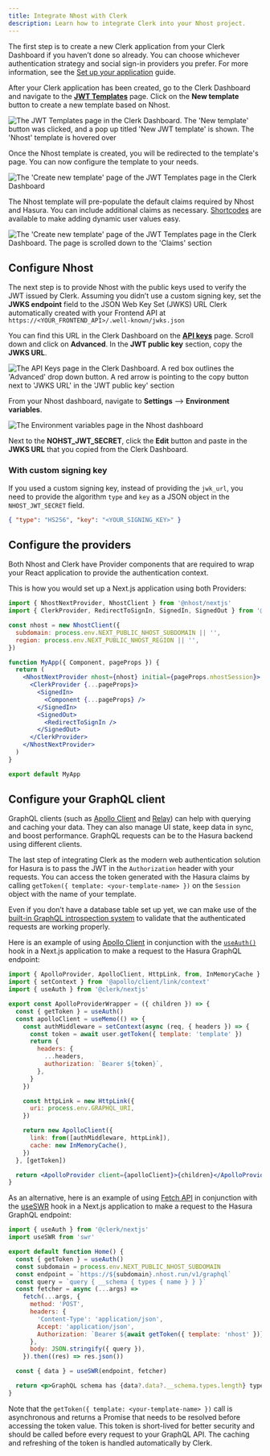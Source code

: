 ```yaml
---
title: Integrate Nhost with Clerk
description: Learn how to integrate Clerk into your Nhost project.
---
```


The first step is to create a new Clerk application from your Clerk Dashboard if you haven’t done so already. You can choose whichever authentication strategy and social sign-in providers you prefer. For more information, see the [Set up your application](/docs/quickstarts/setup-clerk) guide.

After your Clerk application has been created, go to the Clerk Dashboard and navigate to the **[JWT Templates](https://dashboard.clerk.com/last-active?path=jwt-templates)** page. Click on the **New template** button to create a new template based on Nhost.

![The JWT Templates page in the Clerk Dashboard. The 'New template' button was clicked, and a pop up titled 'New JWT template' is shown. The 'Nhost' template is hovered over](/docs/images/integrations/nhost/jwt-template.webp)

Once the Nhost template is created, you will be redirected to the template's page. You can now configure the template to your needs.

![The 'Create new template' page of the JWT Templates page in the Clerk Dashboard](/docs/images/integrations/nhost/create-template.webp)

The Nhost template will pre-populate the default claims required by Nhost and Hasura. You can include additional claims as necessary. [Shortcodes](/docs/backend-requests/making/jwt-templates#shortcodes) are available to make adding dynamic user values easy.

![The 'Create new template' page of the JWT Templates page in the Clerk Dashboard. The page is scrolled down to the 'Claims' section](/docs/images/integrations/nhost/template-shortcodes.webp)

## Configure Nhost

The next step is to provide Nhost with the public keys used to verify the JWT issued by Clerk. Assuming you didn’t use a custom signing key, set the **JWKS endpoint** field to the JSON Web Key Set (JWKS) URL Clerk automatically created with your Frontend API at `https://<YOUR_FRONTEND_API>/.well-known/jwks.json`

You can find this URL in the Clerk Dashboard on the **[API keys](https://dashboard.clerk.com/last-active?path=api-keys)** page. Scroll down and click on **Advanced**. In the **JWT public key** section, copy the **JWKS URL**.

![The API Keys page in the Clerk Dashboard. A red box outlines the 'Advanced' drop down button. A red arrow is pointing to the copy button next to 'JWKS URL' in the 'JWT public key' section](/docs/images/integrations/jwks-url.webp)

From your Nhost dashboard, navigate to **Settings** --> **Environment variables**.

![The Environment variables page in the Nhost dashboard](/docs/images/integrations/nhost/nhost-env-var.webp)

Next to the **NOHST\_JWT\_SECRET**, click the **Edit** button and paste in the **JWKS URL** that you copied from the Clerk Dashboard.

### With custom signing key

If you used a custom signing key, instead of providing the `jwk_url`, you need to provide the algorithm `type` and `key` as a JSON object in the `NHOST_JWT_SECRET` field.

```json
{ "type": "HS256", "key": "<YOUR_SIGNING_KEY>" }
```

## Configure the providers

Both Nhost and Clerk have Provider components that are required to wrap your React application to provide the authentication context.

This is how you would set up a Next.js application using both Providers:

```jsx
import { NhostNextProvider, NhostClient } from '@nhost/nextjs'
import { ClerkProvider, RedirectToSignIn, SignedIn, SignedOut } from '@clerk/nextjs'

const nhost = new NhostClient({
  subdomain: process.env.NEXT_PUBLIC_NHOST_SUBDOMAIN || '',
  region: process.env.NEXT_PUBLIC_NHOST_REGION || '',
})

function MyApp({ Component, pageProps }) {
  return (
    <NhostNextProvider nhost={nhost} initial={pageProps.nhostSession}>
      <ClerkProvider {...pageProps}>
        <SignedIn>
          <Component {...pageProps} />
        </SignedIn>
        <SignedOut>
          <RedirectToSignIn />
        </SignedOut>
      </ClerkProvider>
    </NhostNextProvider>
  )
}

export default MyApp
```

## Configure your GraphQL client

GraphQL clients (such as [Apollo Client](https://github.com/apollographql/apollo-client) and [Relay](https://github.com/facebook/relay)) can help with querying and caching your data. They can also manage UI state, keep data in sync, and boost performance. GraphQL requests can be to the Hasura backend using different clients.

The last step of integrating Clerk as the modern web authentication solution for Hasura is to pass the JWT in the `Authorization` header with your requests. You can access the token generated with the Hasura claims by calling `getToken({ template: <your-template-name> })` on the `Session` object with the name of your template.

Even if you don’t have a database table set up yet, we can make use of the [built-in GraphQL introspection system](https://graphql.org/learn/introspection/) to validate that the authenticated requests are working properly.

Here is an example of using [Apollo Client](https://github.com/apollographql/apollo-client) in conjunction with the [`useAuth()`](/docs/references/react/use-auth) hook in a Next.js application to make a request to the Hasura GraphQL endpoint:

```jsx
import { ApolloProvider, ApolloClient, HttpLink, from, InMemoryCache } from '@apollo/client'
import { setContext } from '@apollo/client/link/context'
import { useAuth } from '@clerk/nextjs'

export const ApolloProviderWrapper = ({ children }) => {
  const { getToken } = useAuth()
  const apolloClient = useMemo(() => {
    const authMiddleware = setContext(async (req, { headers }) => {
      const token = await user.getToken({ template: 'template' })
      return {
        headers: {
          ...headers,
          authorization: `Bearer ${token}`,
        },
      }
    })

    const httpLink = new HttpLink({
      uri: process.env.GRAPHQL_URI,
    })

    return new ApolloClient({
      link: from([authMiddleware, httpLink]),
      cache: new InMemoryCache(),
    })
  }, [getToken])

  return <ApolloProvider client={apolloClient}>{children}</ApolloProvider>
}
```

As an alternative, here is an example of using [Fetch API](https://developer.mozilla.org/en-US/docs/Web/API/Fetch_API) in conjunction with the [useSWR](https://swr.vercel.app/) hook in a Next.js application to make a request to the Hasura GraphQL endpoint:

```jsx
import { useAuth } from '@clerk/nextjs'
import useSWR from 'swr'

export default function Home() {
  const { getToken } = useAuth()
  const subdomain = process.env.NEXT_PUBLIC_NHOST_SUBDOMAIN
  const endpoint = `https://${subdomain}.nhost.run/v1/graphql`
  const query = `query { __schema { types { name } } }`
  const fetcher = async (...args) =>
    fetch(...args, {
      method: 'POST',
      headers: {
        'Content-Type': 'application/json',
        Accept: 'application/json',
        Authorization: `Bearer ${await getToken({ template: 'nhost' })}`,
      },
      body: JSON.stringify({ query }),
    }).then((res) => res.json())

  const { data } = useSWR(endpoint, fetcher)

  return <p>GraphQL schema has {data?.data?.__schema.types.length} types</p>
}
```

Note that the `getToken({ template: <your-template-name> })` call is asynchronous and returns a Promise that needs to be resolved before accessing the token value. This token is short-lived for better security and should be called before every request to your GraphQL API. The caching and refreshing of the token is handled automatically by Clerk.
